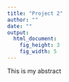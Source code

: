 ```yaml
---
title: "Project 2"
author: ""
date: ""
output: 
  html_document:
    fig_height: 3
    fig_width: 5
---
```


This is my abstract